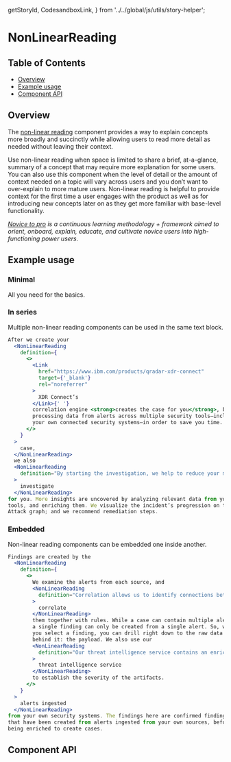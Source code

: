   getStoryId,
  CodesandboxLink,
} from '../../global/js/utils/story-helper';

# NonLinearReading

## Table of Contents

- [Overview](#overview)
- [Example usage](#example-usage)
- [Component API](#component-api)

## Overview

The
[non-linear reading](https://pages.github.ibm.com/cdai-design/pal/novice-to-pro/components/nonlinear-reading/usage/)
component provides a way to explain concepts more broadly and succinctly while
allowing users to read more detail as needed without leaving their context.

Use non-linear reading when space is limited to share a brief, at-a-glance,
summary of a concept that may require more explanation for some users. You can
also use this component when the level of detail or the amount of context needed
on a topic will vary across users and you don’t want to over-explain to more
mature users. Non-linear reading is helpful to provide context for the first
time a user engages with the product as well as for introducing new concepts
later on as they get more familiar with base-level functionality.

_[Novice to pro](https://pages.github.ibm.com/security/security-design/teams-across-security/novice-to-pro/overview/)
is a continuous learning methodology + framework aimed to orient, onboard,
explain, educate, and cultivate novice users into high-functioning power users._

## Example usage

### Minimal

All you need for the basics.

<Canvas>
  <Story id={getStoryId(NonLinearReading.displayName, 'non-linear-reading')} />
</Canvas>

### In series

Multiple non-linear reading components can be used in the same text block.

<Canvas>
  <Story id={getStoryId(NonLinearReading.displayName, 'in-series')} />
</Canvas>

```jsx
After we create your
  <NonLinearReading
    definition={
      <>
        <Link
          href="https://www.ibm.com/products/qradar-xdr-connect"
          target={'_blank'}
          rel="noreferrer"
        >
          XDR Connect’s
        </Link>{' '}
        correlation engine <strong>creates the case for you</strong>, by
        processing data from alerts across multiple security tools—including
        your own connected security systems—in order to save you time.
      </>
    }
  >
    case,
  </NonLinearReading>
  we also
  <NonLinearReading
    definition="By starting the investigation, we help to reduce your manual workload. We gather all available evidence for you to review; use Watson Cybersecurity to scrape the web for additional, previously unknown threat intelligence; and start taking note of anything that happened before and after the incident, to get a more detailed view."
  >
    investigate
  </NonLinearReading>
for you. More insights are uncovered by analyzing relevant data from your
tools, and enriching them. We visualize the incident’s progression on the
Attack graph; and we recommend remediation steps.
```

### Embedded

Non-linear reading components can be embedded one inside another.

<Canvas>
  <Story id={getStoryId(NonLinearReading.displayName, 'embedded')} />
</Canvas>

```jsx
Findings are created by the
  <NonLinearReading
    definition={
      <>
        We examine the alerts from each source, and
        <NonLinearReading
          definition="Correlation allows us to identify connections between common observables, tactics, and techniques, and to remove any duplicate data, thereby streamlining the investigation for you."
        >
          correlate
        </NonLinearReading>
        them together with rules. While a case can contain multiple alerts,
        a single finding can only be created from a single alert. So, when
        you select a finding, you can drill right down to the raw data
        behind it: the payload. We also use our
        <NonLinearReading
          definition="Our threat intelligence service contains an enrichment capability. During the enrichment process, we add context that is used to establish the severity of artifacts associated with a finding. This is what determines the severity of the finding itself. Bear in mind that each case can have multiple findings, and every finding will have its own severity."
        >
          threat intelligence service
        </NonLinearReading>
        to establish the severity of the artifacts.
      </>
    }
  >
    alerts ingested
  </NonLinearReading>
from your own security systems. The findings here are confirmed findings
that have been created from alerts ingested from your own sources, before
being enriched to create cases.
```

<!-- ## Code sample -->

<!-- <CodesandboxLink exampleDirectory="NonLinearReading" /> -->

## Component API

<ArgsTable />
